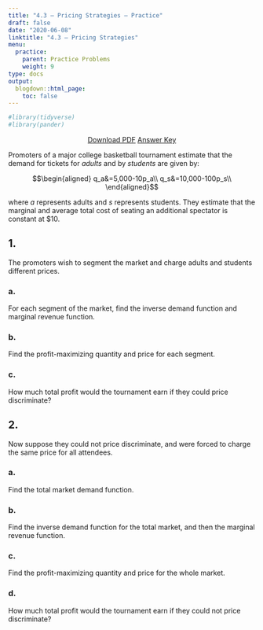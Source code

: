 ```yaml
---
title: "4.3 — Pricing Strategies — Practice"
draft: false
date: "2020-06-08"
linktitle: "4.3 — Pricing Strategies"
menu:
  practice:
    parent: Practice Problems
    weight: 9
type: docs
output:
  blogdown::html_page:
    toc: false
---
```

```r
#library(tidyverse)
#library(pander)
```

<p style="text-align:center"><a target="_blank" href="/practice/4.3-practice-pdf.pdf"><span class="btn btn-primary btn-lg"><i class="fas fa-file-pdf"></i> Download PDF</a></span> <a target="_blank" href="/practice/4.3-practice-answers.html"><span class="btn btn-primary btn-lg"><i class="far fa-life-ring"></i> Answer Key</a></span></p>

Promoters of a major college basketball tournament estimate that the demand for tickets for *adults* and by *students* are given by:

$$\begin{aligned}
q_a&=5,000-10p_a\\
q_s&=10,000-100p_s\\
\end{aligned}$$

where $a$ represents adults and $s$ represents students. They estimate that the marginal and average total cost of seating an additional spectator is constant at $10.

## 1.

The promoters wish to segment the market and charge adults and students different prices.

### a.

For each segment of the market, find the inverse demand function and marginal revenue function.

### b.

Find the profit-maximizing quantity and price for each segment.

### c.

How much total profit would the tournament earn if they could price discriminate?

## 2. 

Now suppose they could not price discriminate, and were forced to charge the same price for all attendees.

### a. 

Find the total market demand function.

### b.

Find the inverse demand function for the total market, and then the marginal revenue function. 

### c.

Find the profit-maximizing quantity and price for the whole market. 

### d.

How much total profit would the tournament earn if they could not price discriminate?
